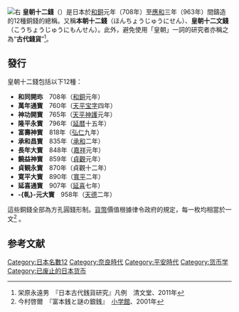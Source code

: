 [[File:Japan_known_coin_types_from_708_to_958.jpg|右]]
'''皇朝十二錢'''（{{jpn|j=皇朝十二銭|hg=こうちょうじゅうにせん}}）是日本於[[和銅|和銅]]元年（708年）至[[應和|應和]]三年（963年）間鑄造的12種銅錢的總稱。又稱'''本朝十二錢'''（ほんちょうじゅうにせん）、'''皇朝十二文錢'''（こうちょうじゅうにもんせん）。此外，避免使用「皇朝」一詞的研究者亦稱之為“'''古代錢貨'''”<ref>栄原永遠男　『日本古代銭貨研究』凡例　清文堂、2011年</ref>。

== 發行 ==
皇朝十二錢包括以下12種：
* '''和同開珎'''　708年（[[和銅|和銅]]元年）
* '''萬年通寳'''　760年（[[天平宝字|天平宝字]]四年）
* '''神功開寳'''　765年（[[天平神護|天平神護]]元年）
* '''隆平永寳'''　796年（[[延曆|延暦]]十五年）
* '''富壽神寳'''　818年（[[弘仁|弘仁]]九年）
* '''承和昌寳'''　835年（[[承和_(仁明天皇)|承和]]二年）
* '''長年大寳'''　848年（[[嘉祥_(仁明天皇)|嘉祥]]元年）
* '''饒益神寳'''　859年（[[貞觀_(清和天皇)|貞觀]]元年）
* '''貞観永寳'''　870年（貞觀十二年）
* '''寛平大寳'''　890年（[[寬平|寬平]]二年）
* '''延喜通寳'''　907年（[[延喜|延喜]]七年）
* '''-{乹}-元大寳'''　958年（[[天德_(村上天皇)|天德]]二年）
這些銅錢全部為方孔圓錢形制。[[貨幣|貨幣]]價值根據律令政府的規定，每一枚均相當於一文<ref name="imamura">今村啓爾　『富本銭と謎の銀銭』　[[小學館|小学館]]、2001年</ref> 。

== 参考文献 ==
{{Reflist}}
[[Category:日本名數12|Category:日本名數12]]
[[Category:奈良時代|Category:奈良時代]]
[[Category:平安時代|Category:平安時代]]
[[Category:货币学|Category:货币学]]
[[Category:已废止的日本货币|Category:已废止的日本货币]]